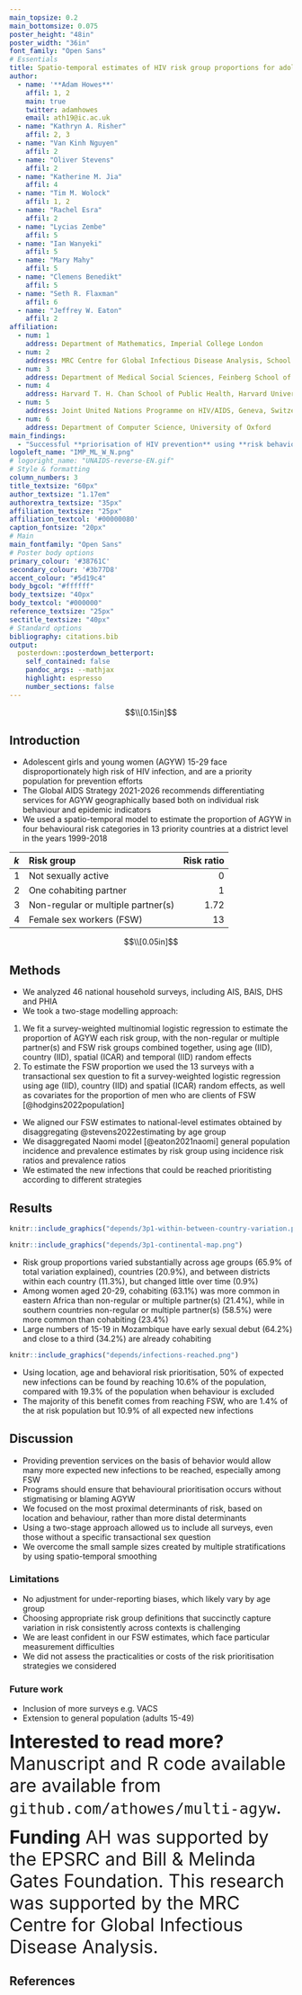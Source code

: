 ```yaml
---
main_topsize: 0.2
main_bottomsize: 0.075
poster_height: "48in"
poster_width: "36in"
font_family: "Open Sans"
# Essentials
title: Spatio-temporal estimates of HIV risk group proportions for adolescent girls and young women across 13 priority countries in sub-Saharan Africa
author:
  - name: '**Adam Howes**'
    affil: 1, 2
    main: true
    twitter: adamhowes
    email: ath19@ic.ac.uk
  - name: "Kathryn A. Risher"
    affil: 2, 3
  - name: "Van Kinh Nguyen"
    affil: 2
  - name: "Oliver Stevens"
    affil: 2
  - name: "Katherine M. Jia"
    affil: 4
  - name: "Tim M. Wolock"
    affil: 1, 2
  - name: "Rachel Esra"
    affil: 2
  - name: "Lycias Zembe"
    affil: 5
  - name: "Ian Wanyeki"
    affil: 5
  - name: "Mary Mahy"
    affil: 5
  - name: "Clemens Benedikt"
    affil: 5
  - name: "Seth R. Flaxman"
    affil: 6
  - name: "Jeffrey W. Eaton"
    affil: 2
affiliation:
  - num: 1
    address: Department of Mathematics, Imperial College London
  - num: 2
    address: MRC Centre for Global Infectious Disease Analysis, School of Public Health, Imperial College London
  - num: 3
    address: Department of Medical Social Sciences, Feinberg School of Medicine, Northwestern University
  - num: 4
    address: Harvard T. H. Chan School of Public Health, Harvard University
  - num: 5
    address: Joint United Nations Programme on HIV/AIDS, Geneva, Switzerland
  - num: 6
    address: Department of Computer Science, University of Oxford
main_findings:
  - "Successful **priorisation of HIV prevention** using **risk behaviour** would **greatly increase** expected new infections preemptively reached."
logoleft_name: "IMP_ML_W_N.png"
# logoright_name: "UNAIDS-reverse-EN.gif"
# Style & formatting
column_numbers: 3
title_textsize: "60px"
author_textsize: "1.17em"
authorextra_textsize: "35px"
affiliation_textsize: "25px"
affiliation_textcol: '#00000080'
caption_fontsize: "20px"
# Main
main_fontfamily: "Open Sans"
# Poster body options
primary_colour: '#38761C'
secondary_colour: '#3b77D8'
accent_colour: "#5d19c4"
body_bgcol: "#ffffff"
body_textsize: "40px"
body_textcol: "#000000"
reference_textsize: "25px"
sectitle_textsize: "40px"
# Standard options
bibliography: citations.bib
output: 
  posterdown::posterdown_betterport:
    self_contained: false
    pandoc_args: --mathjax
    highlight: espresso
    number_sections: false
---
```


<!-- Using LaTeX to create spacing -->
$$\\[0.15in]$$

## Introduction

* Adolescent girls and young women (AGYW) 15-29 face disproportionately high risk of HIV infection, and are a priority population for prevention efforts
* The Global AIDS Strategy 2021-2026 recommends differentiating services for AGYW geographically based both on individual risk behaviour and epidemic indicators
* We used a spatio-temporal model to estimate the proportion of AGYW in four behavioural risk categories in 13 priority countries at a district level in the years 1999-2018

|$k$|Risk group               | Risk ratio|
|:--|:------------------------|----------:|
|1  |Not sexually active      |          0|
|2  |One cohabiting partner   |          1|
|3  |Non-regular or multiple partner(s)   |       1.72|
|4  |Female sex workers (FSW) |         13|

<!-- Using LaTeX to create spacing -->
$$\\[0.05in]$$

## Methods

* We analyzed 46 national household surveys, including AIS, BAIS, DHS and PHIA
* We took a two-stage modelling approach:
1. We fit a survey-weighted multinomial logistic regression to estimate the proportion of AGYW each risk group, with the non-regular or multiple partner(s) and FSW risk groups combined together, using age (IID), country (IID), spatial (ICAR) and temporal (IID) random effects
2. To estimate the FSW proportion we used the 13 surveys with a transactional sex question to fit a survey-weighted logistic regression using age (IID), country (IID) and spatial (ICAR) random effects, as well as covariates for the proportion of men who are clients of FSW [@hodgins2022population]
* We aligned our FSW estimates to national-level estimates obtained by disaggregating @stevens2022estimating by age group
* We disaggregated Naomi model [@eaton2021naomi] general population incidence and prevalence estimates by risk group using incidence risk ratios and prevalence ratios
* We estimated the new infections that could be reached prioritisting according to different strategies

\newpage

## Results

```r
knitr::include_graphics("depends/3p1-within-between-country-variation.png")
```

```r
knitr::include_graphics("depends/3p1-continental-map.png")
```

* Risk group proportions varied substantially across age groups (65.9% of total variation explained), countries (20.9%), and between districts within each country (11.3%), but changed little over time (0.9%)
* Among women aged 20-29, cohabiting (63.1%) was more common in eastern Africa than non-regular or multiple partner(s) (21.4%), while in southern countries non-regular or multiple partner(s) (58.5%) were more common than cohabiting (23.4%)
* Large numbers of 15-19 in Mozambique have early sexual debut (64.2%) and close to a third (34.2%) are already cohabiting

```r
knitr::include_graphics("depends/infections-reached.png")
```

* Using location, age and behavioral risk prioritisation, 50% of expected new infections can be found by reaching 10.6% of the population, compared with 19.3% of the population when behaviour is excluded 
* The majority of this benefit comes from reaching FSW, who are 1.4% of the at risk population but 10.9% of all expected new infections

## Discussion

* Providing prevention services on the basis of behavior would allow many more expected new infections to be reached, especially among FSW
* Programs should ensure that behavioural prioritisation occurs without stigmatising or blaming AGYW
* We focused on the most proximal determinants of risk, based on location and behaviour, rather than more distal determinants
* Using a two-stage approach allowed us to include all surveys, even those without a specific transactional sex question
* We overcome the small sample sizes created by multiple stratifications by using spatio-temporal smoothing

### Limitations

* No adjustment for under-reporting biases, which likely vary by age group
* Choosing appropriate risk group definitions that succinctly capture variation in risk consistently across contexts is challenging
* We are least confident in our FSW estimates, which face particular measurement difficulties
* We did not assess the practicalities or costs of the risk prioritisation strategies we considered

### Future work

* Inclusion of more surveys e.g. VACS
* Extension to general population (adults 15-49)

<font size="6"> **Interested to read more?** Manuscript and R code available are available from `github.com/athowes/multi-agyw`. </font>

<font size="6"> **Funding** AH was supported by the EPSRC and Bill & Melinda Gates Foundation. This research was supported by the MRC Centre for Global Infectious Disease Analysis. </font>

## References

<div id="refs" class="references"></div>

